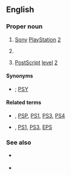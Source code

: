 {{also|PS/2}}
==English==
{{slim-wikipedia|PS2 (disambiguation)}}

===Proper noun===
{{en-proper noun}}

# {{lb|en|initialism|video games}} [[Sony]] [[PlayStation]] [[2]]
# {{lb|en|initialism|computing}} {{misspelling of|PS/2|lang=en}}
# {{lb|en|initialism|software|publishing|typography}} [[PostScript]] [[level]] [[2]]

====Synonyms====
* {{sense|Sony}} {{l|en|PSX2}} {{qualifier|dated|rare|slang}} ; [[PSY]] {{qualifier|dated|rare|slang}}

====Related terms====
* {{sense|Sony}} {{l|en|PSX}}, [[PSP]], [[PS1]], [[PS3]], [[PS4]]
* {{sense|publishing}} {{l|en|PS}}, [[PS1]], [[PS3]], [[EPS]]

===See also===
* {{sense|Sony}} {{projectlink|wikipedia|Sony PlayStation 2}}
* {{sense|publishing}} {{projectlink|wikipedia|PostScript}}